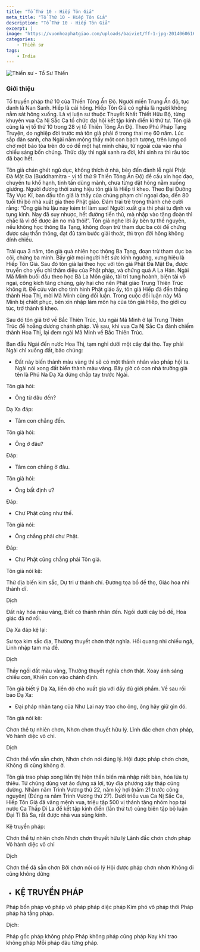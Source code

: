 ```yaml
---
title: "Tổ Thứ 10 - Hiếp Tôn Giả"
meta_title: "Tổ Thứ 10 - Hiếp Tôn Giả"
description: "Tổ Thứ 10 - Hiếp Tôn Giả"
excerpt: |
image: "https://vuonhoaphatgiao.com/uploads/baiviet/ff-1-jpg-20140606163321w1detUdIPc.jpg"
categories:
    - Thiền sư
tags:
    - India
---
```


<img
  decoding="async"
  src="https://vuonhoaphatgiao.com/uploads/baiviet/ff-1-jpg-20140606163321w1detUdIPc.jpg"
  alt="Thiền sư - Tổ Sư Thiền"
/>

### Giới thiệu

Tổ truyền pháp thứ 10 của Thiền Tông Ấn Độ.
Người miền Trung Ấn độ, tục danh là Nan Sanh. Hiếp là cái hông. Hiếp Tôn Giả có nghĩa là người không nằm sát hông xuống.
Là vị luận sư thuộc Thuyết Nhất Thiết Hữu Bộ, từng khuyên vua Ca Nị Sắc Ca tổ chức đại hội kết tập kinh điển kì thứ tư.
Tôn giả cũng là vị tổ thứ 10 trong 28 vị tổ Thiền Tông Ấn Độ. Theo Phú Pháp Tạng Truyện, do nghiệp đời trước mà tôn giả phải ở trong thai mẹ 60 năm.
Lúc sắp đản sanh, cha Ngài nằm mộng thấy một con bạch tượng, trên lưng có chở một bảo tòa trên đó có để một hạt minh châu, từ ngoài cửa vào nhà chiếu sáng bốn chúng.
Thức dậy thì ngài sanh ra đời, khi sinh ra thì râu tóc đã bạc hết.

Tôn giả chán ghét ngũ dục, không thích ở nhà, bèn đến đảnh lễ ngài Phật Đà Mật Đa (Buddhamitra - vị tổ thứ 9 Thiền Tông Ấn Độ) để cầu xin học đạo, chuyên tu khổ hạnh, tinh tấn dũng mãnh, chưa từng đặt hông nằm xuống giường. Người đương thời xưng hiệu tôn giả là Hiếp tì kheo.
Theo Đại Đường Tây Vực Kí, ban đầu tôn giả là thầy của chúng phạm chí ngoại đạo, đến 80 tuổi thì bỏ nhà xuất gia theo Phật giáo.
Đám trai trẻ trong thành chê cười rằng: “Ông già hủ lậu này kém trí làm sao! Người xuất gia thì phải tu định và tụng kinh.
Nay đã suy nhược, hết đường tiến thủ, mà nhập vào tăng đoàn thì chắc là vì để được ăn no mà thôi!”.
Tôn giả nghe lời ấy bèn tự thề nguyền, nếu không học thông Ba Tạng, không đoạn trừ tham dục ba cõi để chứng được sáu thần thông, đạt đủ tám bước giải thoát, thì trọn đời hông không dính chiếu.

Trải qua 3 năm, tôn giả quả nhiên học thông Ba Tạng, đoạn trừ tham dục ba cõi, chứng ba minh. Bấy giờ mọi người hết sức kính ngưỡng, xưng hiệu là Hiếp Tôn Giả.
Sau đó tôn giả lại theo học với tôn giả Phật Đà Mật Đa, được truyền cho yếu chỉ thâm diệu của Phật pháp, và chứng quả A La Hán.
Ngài Mã Minh buổi đầu theo học Bà La Môn giáo, tài trí tung hoành, biện tài vô ngại, công kích tăng chúng, gây hại cho nền Phật giáo Trung Thiên Trúc không ít.
Để cứu vãn cho tình hình Phật giáo ấy, tôn giả Hiếp đã đến thẳng thành Hoa Thị, mời Mã Minh cùng đối luận.
Trong cuộc đối luận này Mã Minh bị chiết phục, bèn xin nhập làm môn hạ của tôn giả Hiếp, thọ giới cụ túc, trở thành tì kheo.

Sau đó tôn giả trở về Bắc Thiên Trúc, lưu ngài Mã Minh ở lại Trung Thiên Trúc để hoằng dương chánh pháp.
Về sau, khi vua Ca Nị Sắc Ca đánh chiếm thành Hoa Thị, lại đem ngài Mã Minh về Bắc Thiên Trúc.

Ban đầu Ngài đến nước Hoa Thị, tạm nghỉ dưới một cây đại thọ. Tay phải Ngài chỉ xuống đất, bảo chúng:

- Đất này biến thành màu vàng thì sẽ có một thánh nhân vào pháp hội ta.
  Ngài nói xong đất biến thành màu vàng. Bây giờ có con nhà trưởng giả tên là Phú Na Dạ Xa đứng chắp tay trước Ngài.

Tôn giả hỏi:

- Ông từ đâu đến?

Dạ Xa đáp:

- Tâm con chẳng đến.

Tôn giả hỏi:

- Ông ở đâu?

Đáp:

- Tâm con chẳng ở đâu.

Tôn giả hỏi:

- Ông bất định ư?

Đáp:

- Chư Phật cũng như thế.

Tôn giả nói:

- Ông chẳng phải chư Phật.

Đáp:

- Chư Phật cũng chẳng phải Tôn giả.

Tôn giả nói kệ:

Thử địa biến kim sắc,
Dự tri ư thánh chí.
Đương tọa bồ đề thọ,
Giác hoa nhi thành dĩ.

Dịch

Đất này hóa màu vàng,
Biết có thánh nhân đến.
Ngồi dưới cây bồ đề,
Hoa giác đã nở rồi.

Dạ Xa đáp kệ lại:

Sư tọa kim sắc địa,
Thường thuyết chơn thật nghĩa.
Hồi quang nhi chiếu ngã,
Linh nhập tam ma đề.

Dịch

Thầy ngồi đất màu vàng,
Thường thuyết nghĩa chơn thật.
Xoay ánh sáng chiếu con,
Khiến con vào chánh định.

Tôn giả biết ý Dạ Xa, liền độ cho xuất gia với đầy đủ giới phẩm. Về sau rồi bảo Dạ Xa:

- Đại pháp nhãn tạng của Như Lai nay trao cho ông, ông hãy giữ gìn đó.

Tôn giả nói kệ:

Chơn thể tự nhiên chơn,
Nhơn chơn thuyết hữu lý.
Lĩnh đắc chơn chơn pháp,
Vô hành diệc vô chỉ.

Dịch

Chơn thể vốn sẵn chơn,
Nhơn chơn nói đúng lý.
Hội được pháp chơn chơn,
Không đi cũng không ở.

Tôn giả trao pháp xong liền thị hiện thần biến mà nhập niết bàn, hóa lửa tự thiêu. Tứ chúng dùng vạt áo đựng xá lợi, tùy địa phương xây tháp cúng dường.
Nhằm năm Trinh Vương thứ 22, năm kỷ hợi (năm 21 trước công nguyên) (Đúng ra năm Trinh Vương thứ 27).
Dưới triều vua Ca Nị Sắc Ca, Hiếp Tôn Giả đã vâng mệnh vua, triệu tập 500 vị thánh tăng nhóm họp tại nước Ca Thấp Di La để kết tập kinh điển (lần thứ tư) cùng biên tập bộ luận Đại Tì Bà Sa, rất được nhà vua sùng kính.

Kệ truyền pháp:

Chơn thể tự nhiên chơn
Nhơn chơn thuyết hữu lý
Lãnh đắc chơn chơn pháp
Vô hành diệc vô chỉ

Dịch

Chơn thể đã sẵn chơn
Bởi chơn nói có lý
Hội được pháp chơn nhơn
Không đi cũng không dừng

- <h2>KỆ TRUYỀN PHÁP</h2>

Pháp bổn pháp vô pháp
vô pháp pháp diệc pháp
Kim phó vô pháp thời
Pháp pháp hà tằng pháp.

Dịch:

Pháp gốc pháp không pháp
Pháp không pháp cũng pháp
Nay khi trao không pháp
Mỗi pháp đâu từng pháp.
